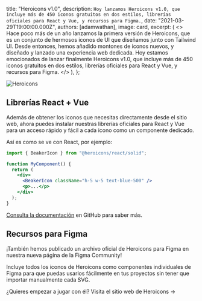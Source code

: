 
  title: "Heroicons v1.0",
  description: `Hoy lanzamos Heroicons v1.0, que incluye más de 450 iconos gratuitos en dos estilos, librerías oficiales para React y Vue, y recursos para Figma.`,
  date: "2021-03-29T19:00:00.000Z",
  authors: [adamwathan],
  image: card,
  excerpt: (
    <>
      Hace poco más de un año lanzamos la primera versión de <Link href="https://heroicons.com">Heroicons</Link>,
      que es un conjunto de hermosos iconos de UI que diseñamos junto con Tailwind UI. Desde entonces, hemos añadido montones de iconos nuevos,
      y diseñado y lanzado una experiencia web dedicada. Hoy estamos emocionados de lanzar finalmente Heroicons v1.0, que
      incluye más de 450 iconos gratuitos en dos estilos, librerías oficiales para React y Vue, y recursos para Figma.
    </>
  ),
};

<Link href="https://heroicons.com">
  <Image alt="Heroicons" src={card} />
</Link>

## Librerías React + Vue

Además de obtener los iconos que necesitas directamente desde el sitio web, ahora puedes instalar nuestras librerías oficiales para React y Vue para un acceso rápido y fácil a cada icono como un componente dedicado.

Así es como se ve con React, por ejemplo:

```jsx
import { BeakerIcon } from "@heroicons/react/solid";

function MyComponent() {
  return (
    <div>
      <BeakerIcon className="h-5 w-5 text-blue-500" />
      <p>...</p>
    </div>
  );
}
```

[Consulta la documentación](https://github.com/tailwindlabs/heroicons) en GitHub para saber más.

## Recursos para Figma

¡También hemos publicado un <Link href="https://www.figma.com/community/file/958423903283802665/heroicons">archivo oficial de Heroicons para Figma</Link> en nuestra nueva página de la Figma Community!

Incluye todos los iconos de Heroicons como componentes individuales de Figma para que puedas usarlos fácilmente en tus proyectos sin tener que importar manualmente cada SVG.

¿Quieres empezar a jugar con él? <Link href="https://heroicons.com">Visita el sitio web de Heroicons →</Link>
